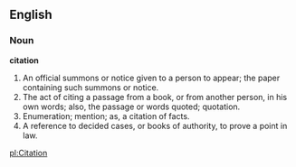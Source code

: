 ==English==

===Noun===

'''citation'''

#An official summons or notice given to a person to appear; the paper containing such summons or notice.
#The act of citing a passage from a book, or from another person, in his own words; also, the passage or words quoted; quotation.
#Enumeration; mention; as, a citation of facts.
#A reference to decided cases, or books of authority, to prove a point in law.

[[pl:Citation]]
